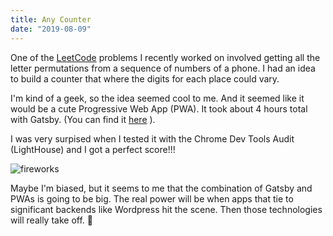 ```yaml
---
title: Any Counter
date: "2019-08-09"
---
```


One of the [LeetCode](https://leetcode.com/) problems I recently worked on involved getting all the letter permutations from a sequence of numbers of a phone.  I had an idea to build a counter that where the digits for each place could vary.

I'm kind of a geek, so the idea seemed cool to me.  And it seemed like it would be a cute Progressive Web App (PWA).  It took about 4 hours total with Gatsby.   (You can find it [here](https://alpiepho.github.io/any-counter) ).

I was very surpised when I tested it with the Chrome Dev Tools Audit (LightHouse) and I got a perfect score!!!

![fireworks](../assets/any-counter__screenshot-any-counter.png)

Maybe I'm biased, but it seems to me that the combination of Gatsby and PWAs is going to be big.  The real power will be when apps that tie to significant backends like Wordpress hit the scene.  Then those technologies will really take off. :rocket: